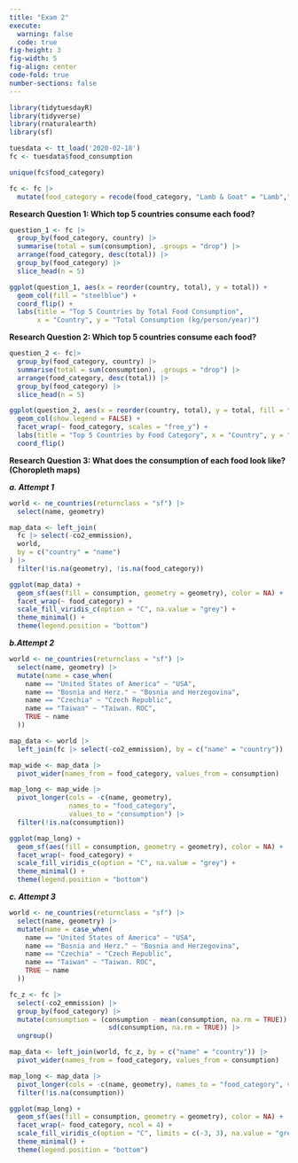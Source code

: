 ```yaml
---
title: "Exam 2"
execute: 
  warning: false
  code: true
fig-height: 3
fig-width: 5
fig-align: center
code-fold: true
number-sections: false
---
```


```r
library(tidytuesdayR)
library(tidyverse)
library(rnaturalearth)
library(sf)
```

```r
tuesdata <- tt_load('2020-02-18')
fc <- tuesdata$food_consumption
```
```r
unique(fc$food_category)
```
```r
fc <- fc |>
  mutate(food_category = recode(food_category, "Lamb & Goat" = "Lamb","Milk - inc. cheese" = "Milk","Wheat and Wheat Products" = "Wheat","Nuts inc. Peanut Butter" = "Nuts"))
```

**Research Question 1: Which top 5 countries consume each food?**
```r
question_1 <- fc |>
  group_by(food_category, country) |>
  summarise(total = sum(consumption), .groups = "drop") |>
  arrange(food_category, desc(total)) |>
  group_by(food_category) |>
  slice_head(n = 5)
```

```r
ggplot(question_1, aes(x = reorder(country, total), y = total)) +
  geom_col(fill = "steelblue") +
  coord_flip() +
  labs(title = "Top 5 Countries by Total Food Consumption",
       x = "Country", y = "Total Consumption (kg/person/year)")
```
**Research Question 2: Which top 5 countries consume each food?**
```r
question_2 <- fc|>
  group_by(food_category, country) |>
  summarise(total = sum(consumption), .groups = "drop") |>
  arrange(food_category, desc(total)) |>
  group_by(food_category) |>
  slice_head(n = 5)
```

```r
ggplot(question_2, aes(x = reorder(country, total), y = total, fill = food_category)) +
  geom_col(show.legend = FALSE) +
  facet_wrap(~ food_category, scales = "free_y") +
  labs(title = "Top 5 Countries by Food Category", x = "Country", y = "Consumption") +
  coord_flip()
```


**Research Question 3: What does the consumption of each food look like? (Choropleth maps)**

***a. Attempt 1***
```r
world <- ne_countries(returnclass = "sf") |>
  select(name, geometry)

map_data <- left_join(
  fc |> select(-co2_emmission),
  world,
  by = c("country" = "name")
) |>
  filter(!is.na(geometry), !is.na(food_category))

ggplot(map_data) +
  geom_sf(aes(fill = consumption, geometry = geometry), color = NA) +
  facet_wrap(~ food_category) +
  scale_fill_viridis_c(option = "C", na.value = "grey") +
  theme_minimal() +
  theme(legend.position = "bottom") 
```
***b.Attempt 2***
```r
world <- ne_countries(returnclass = "sf") |>
  select(name, geometry) |>
  mutate(name = case_when(
    name == "United States of America" ~ "USA",
    name == "Bosnia and Herz." ~ "Bosnia and Herzegovina",
    name == "Czechia" ~ "Czech Republic",
    name == "Taiwan" ~ "Taiwan. ROC",
    TRUE ~ name
  ))

map_data <- world |>
  left_join(fc |> select(-co2_emmission), by = c("name" = "country"))

map_wide <- map_data |>
  pivot_wider(names_from = food_category, values_from = consumption)

map_long <- map_wide |>
  pivot_longer(cols = -c(name, geometry), 
               names_to = "food_category", 
               values_to = "consumption") |>
  filter(!is.na(consumption))

ggplot(map_long) +
  geom_sf(aes(fill = consumption, geometry = geometry), color = NA) +
  facet_wrap(~ food_category) +
  scale_fill_viridis_c(option = "C", na.value = "grey") +
  theme_minimal() +
  theme(legend.position = "bottom")
```

***c. Attempt 3***
```r
world <- ne_countries(returnclass = "sf") |>
  select(name, geometry) |>
  mutate(name = case_when(
    name == "United States of America" ~ "USA",
    name == "Bosnia and Herz." ~ "Bosnia and Herzegovina",
    name == "Czechia" ~ "Czech Republic",
    name == "Taiwan" ~ "Taiwan. ROC",
    TRUE ~ name
  ))

fc_z <- fc |>
  select(-co2_emmission) |>
  group_by(food_category) |>
  mutate(consumption = (consumption - mean(consumption, na.rm = TRUE)) /
                         sd(consumption, na.rm = TRUE)) |>
  ungroup()

map_data <- left_join(world, fc_z, by = c("name" = "country")) |>
  pivot_wider(names_from = food_category, values_from = consumption)

map_long <- map_data |>
  pivot_longer(cols = -c(name, geometry), names_to = "food_category", values_to = "consumption") |>
  filter(!is.na(consumption))

ggplot(map_long) +
  geom_sf(aes(fill = consumption, geometry = geometry), color = NA) +
  facet_wrap(~ food_category, ncol = 4) +
  scale_fill_viridis_c(option = "C", limits = c(-3, 3), na.value = "grey") + 
  theme_minimal() +
  theme(legend.position = "bottom")
```
